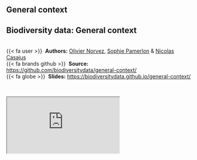 ## General context {.unnumbered}


::: {.callout-note icon=true appearance="simple"}
## Biodiversity data: General context

<br />
{{< fa user >}} &nbsp;**Authors:** [Olivier Norvez](https://scholar.google.fr/citations?user=0HfITX4AAAAJ&hl), [Sophie Pamerlon](https://www.patrinat.fr/fr/annuaire/sophie-pamerlon-6148) &  [Nicolas Casajus](https://nicolascasajus.fr)<br/>
{{< fa brands github >}} &nbsp;**Source:** <https://github.com/biodiversitydata/general-context/><br/>
{{< fa globe >}} &nbsp;**Slides:** <https://biodiversitydata.github.io/general-context/>
:::


<br />

<div class="container">
  <iframe class="responsive-iframe" src="https://biodiversitydata.github.io/general-context"></iframe>
</div>
